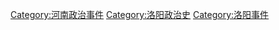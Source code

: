 [[Category:河南政治事件|Category:河南政治事件]]
[[Category:洛阳政治史|Category:洛阳政治史]]
[[Category:洛阳事件|Category:洛阳事件]]